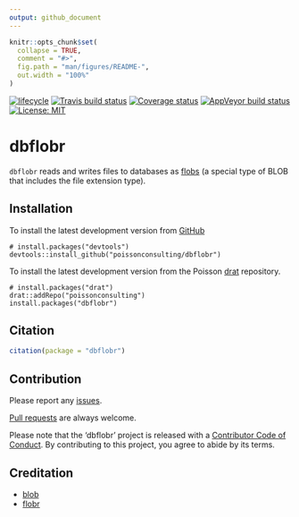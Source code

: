 ```yaml
---
output: github_document
---
```


<!-- README.md is generated from README.Rmd. Please edit that file -->

```r
knitr::opts_chunk$set(
  collapse = TRUE,
  comment = "#>",
  fig.path = "man/figures/README-",
  out.width = "100%"
)
```
[![lifecycle](https://img.shields.io/badge/lifecycle-experimental-orange.svg)](https://www.tidyverse.org/lifecycle/#experimental)
[![Travis build status](https://travis-ci.org/poissonconsulting/dbflobr.svg?branch=master)](https://travis-ci.org/poissonconsulting/dbflobr)
[![Coverage status](https://codecov.io/gh/poissonconsulting/dbflobr/branch/master/graph/badge.svg)](https://codecov.io/github/poissonconsulting/dbflobr?branch=master)
[![AppVeyor build status](https://ci.appveyor.com/api/projects/status/github/poissonconsulting/dbflobr?branch=master&svg=true)](https://ci.appveyor.com/project/poissonconsulting/dbflobr)
[![License: MIT](https://img.shields.io/badge/License-MIT-green.svg)](https://opensource.org/licenses/MIT)

# dbflobr

`dbflobr` reads and writes files to databases as [flobs](https://poissonconsulting.github.io/flobr/reference/flob.html) (a special type of BLOB that includes the file extension type).

## Installation

To install the latest development version from [GitHub](https://github.com/poissonconsulting/dbflobr)
```
# install.packages("devtools")
devtools::install_github("poissonconsulting/dbflobr")
```

To install the latest development version from the Poisson [drat](https://github.com/poissonconsulting/drat) repository.
```
# install.packages("drat")
drat::addRepo("poissonconsulting")
install.packages("dbflobr")
```

## Citation

```r
citation(package = "dbflobr")
```

## Contribution

Please report any [issues](https://github.com/poissonconsulting/dbflobr/issues).

[Pull requests](https://github.com/poissonconsulting/dbflobr/pulls) are always welcome.

Please note that the 'dbflobr' project is released with a [Contributor Code of Conduct](CODE_OF_CONDUCT.md). 
By contributing to this project, you agree to abide by its terms.

## Creditation

- [blob](https://github.com/tidyverse/blob)
- [flobr](https://github.com/poissonconsulting/flobr)
